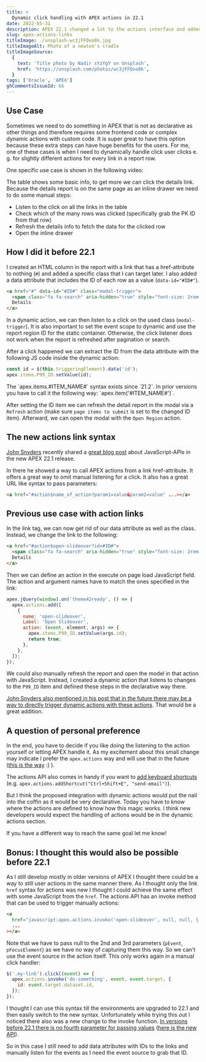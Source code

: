 ```yaml
---
title: >
  Dynamic click handling with APEX actions in 22.1
date: 2022-05-31
description: APEX 22.1 changed a lot to the actions interface and added a new method with which we can call them easily from links.
slug: apex-actions-links
titleImage: ./unsplash-wc3jFFQxo8k.jpg
titleImageAlt: Photo of a newton's cradle
titleImageSource:
  {
    text: 'Title photo by Nadir sYzYgY on Unsplash',
    href: 'https://unsplash.com/photos/wc3jFFQxo8k',
  }
tags: ['Oracle', 'APEX']
ghCommentsIssueId: 66
---
```


## Use Case

Sometimes we need to do something in APEX that is not as declarative as other things and therefore requires some frontend code or complex dynamic actions with custom code. It is super great to have this option because these extra steps can have huge benefits for the users. For me, one of these cases is when I need to dynamically handle click user clicks e. g. for slightly different actions for every link in a report row.

One specific use case is shown in the following video:

<BlogVideo
  filename="usecase-demo-slideover.webm"
  frame="usecase-demo-slideover-start-frame.jpg"
  width="1280"
  title="Usecase Demo"
/>

The table shows some basic info, to get more we can click the details link. Because the details report is on the same page as an inline drawer we need to do some manual steps:

- Listen to the click on all the links in the table
- Check which of the many rows was clicked (specifically grab the PK ID from that row)
- Refresh the details info to fetch the data for the clicked row
- Open the inline drawer

## How I did it before 22.1

I created an HTML column in the report with a link that has a href-attribute to nothing (`#`) and added a specific class that I can target later. I also added a data attribute that includes the ID of each row as a value (`data-id="#ID#"`).

```html
<a href="#" data-id="#ID#" class="modal-trigger">
  <span class="fa fa-search" aria-hidden="true" style="font-size: 2rem;"></span>
  Details
</a>
```

In a dynamic action, we can then listen to a click on the used class (`modal-trigger`). It is also important to set the event scope to dynamic and use the report region ID for the static container. Otherwise, the click listener does not work when the report is refreshed after pagination or search.

<BlogImg
  filename="dynamic-click-dynamic-action.png"
  alt="Screenshot of the Dynamic Action config. Settings for When are - Event: click, Selection Type: jQuery Selector, jQuery Selector: .modal-trigger. Settings for Advanced are - Event Scope: Dynamic, Static Container: #cust-ir"
  maxWidthPx="600"
/>

After a click happened we can extract the ID from the data attribute with the following JS code inside the dynamic action:

```js
const id = $(this.triggeringElement).data('id');
apex.items.P99_ID.setValue(id);
```

<InfoBox>
  The `apex.items.#ITEM_NAME#` syntax exists since `21.2`. In prior versions you
  have to call it the following way: `apex.item('#ITEM_NAME#')`.
</InfoBox>

After setting the ID item we can refresh the detail report in the modal via a `Refresh` action (make sure `page items to submit` is set to the changed ID item). Afterward, we can open the modal with the `Open Region` action.

## The new actions link syntax

[John Snyders](https://twitter.com/J_Snyders) recently shared a [great blog post](https://hardlikesoftware.com/weblog/2022/05/05/exploring-new-apis-in-apex-22-1/) about JavaScript-APIs in the new APEX 22.1 release.

In there he showed a way to call APEX actions from a link href-attribute. It offers a great way to omit manual listening for a click. It also has a great URL like syntax to pass parameters:

```html
<a href="#action$name_of_action?param1=value&param2=value" ...></a>
```

## Previous use case with action links

In the link tag, we can now get rid of our data attribute as well as the class. Instead, we change the link to the following:

```html
<a href="#action$open-slideover?id=#ID#">
  <span class="fa fa-search" aria-hidden="true" style="font-size: 2rem;"></span>
  Details
</a>
```

Then we can define an action in the execute on page load JavaScript field. The action and argument names have to match the ones specified in the link:

```js
apex.jQuery(window).on('theme42ready', () => {
  apex.actions.add([
    {
      name: 'open-slideover',
      Label: 'Open Slideover',
      action: (event, element, args) => {
        apex.items.P99_ID.setValue(args.id);
        return true;
      },
    },
  ]);
});
```

We could also manually refresh the report and open the model in that action with JavaScript. Instead, I created a dynamic action that listens to changes to the `P99_ID` item and defined these steps in the declarative way there.

[John Snyders also mentioned in his post that in the future there may be a way to directly trigger dynamic actions with these actions](https://hardlikesoftware.com/weblog/2022/05/05/exploring-new-apis-in-apex-22-1/#:~:text=My%20hope%20is%20that%20in%20the%20future%20we%20will%20have%20unification%20of%20Dynamic%20Actions%20and%20the%20actions%20interface%20such%20that%20DAs%20can%20be%20invoked%20from%20links%20and%20more.%20This%20is%20a%20step%20in%20that%20direction.). That would be a great addition.

## A question of personal preference

In the end, you have to decide if you like doing the listening to the action yourself or letting APEX handle it. As my excitement about this small change may indicate I prefer the `apex.actions` way and will use that in the future ([this is the way](https://youtu.be/uelA7KRLINA?t=8) :) ).

The actions API also comes in handy if you want to [add keyboard shortcuts](https://docs.oracle.com/en/database/oracle/application-express/22.1/aexjs/actions.html#addShortcut) (e.g. `apex.actions.addShortcut("Ctrl+Shift+E", "send-email")`).

But I think the proposed integration with dynamic actions would put the nail into the coffin as it would be very declarative. Today you have to know where the actions are defined to know how this magic works. I think new developers would expect the handling of actions would be in the dynamic actions section.

If you have a different way to reach the same goal let me know!

## Bonus: I thought this would also be possible before 22.1

As I still develop mostly in older versions of APEX I thought there could be a way to still user actions in the same manner there. As I thought only the link `href` syntax for actions was new I thought I could achieve the same effect with some JavaScript from the `href`. The actions API has an invoke method that can be used to trigger manually actions:

```html
<a
  href="javascript:apex.actions.invoke('open-slideover', null, null, {'id': '#ID#'})"
  ...
></a>
```

Note that we have to pass null to the 2nd and 3rd parameters (`pEvent`, `pFocusElement`) as we have no way of capturing them this way. So we can't use the event source in the action itself. This only works again in a manual click handler:

```js
$('.my-link').click((event) => {
  apex.actions.invoke('do-something', event, event.target, {
    id: event.target.dataset.id,
  });
});
```

I thought I can use this syntax till the environments are upgraded to 22.1 and then easily switch to the new syntax. Unfortunately while trying this out I noticed there also was a new change to the invoke function. [In versions before 22.1 there is no fourth parameter for passing values](https://docs.oracle.com/en/database/oracle/application-express/21.2/aexjs/actions.html#invoke) ([here is the new API](https://docs.oracle.com/en/database/oracle/application-express/22.1/aexjs/actions.html#invoke)).

So in this case I still need to add data attributes with IDs to the links and manually listen for the events as I need the event source to grab that ID.
